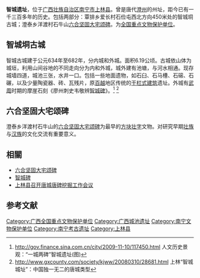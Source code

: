 {{文物保护单位
| 级别 = 全国
| 名称 = 智城遗址
| 编号 = 6-173
| 分类 = 古遗址
| 时代 = [[唐朝|唐朝]]
| 所在 = [[广西壮族自治区|广西壮族自治区]][[上林县|上林县]]
| 登录 = 2006年
| Cat = 广西全国重点文物保护单位
}}

'''智城遗址'''，位于[[广西壮族自治区|广西壮族自治区]][[南宁市|南宁市]][[上林县|上林县]]。曾是唐代[[澄州_(唐朝)|澄州]]的州址，距今已有一千三百多年的历史。包括两部分：覃排乡爱长村石俭屯西北方向450米处的智城垌古城；澄泰乡洋渡村石牛山[[六合坚固大宅颂碑|六合坚固大宅颂碑]]。为[[全国重点文物保护单位|全国重点文物保护单位]]。

==智城垌古城==

智城古城建于公元634年至682年，分内城和外城。面积6.19公顷。古城依山体为城垣，利用山间谷地的不同走向分为内和外城，城外建有池塘，与河水相通。现存城墙四道，城池三张，水井一口。包括一些地面遗物，如石臼、石马槽、石磙、石碾，以及少量陶瓷器、砖、瓦残片，原[[百越|百越]]地区传统的[[干栏式建筑|干栏式建筑]]遗址。外城有[[武周|武周]]时期的摩崖石刻《廖州刺史韦敬辨[[智城碑|智城碑]]》。<ref> http://gov.finance.sina.com.cn/city/2009-11-10/117450.html 人文历史景观：“一城两碑”智城遗址(图)</ref> <ref>http://www.gxcounty.com/society/kjww/20080310/28681.html {{Wayback|url=http://www.gxcounty.com/society/kjww/20080310/28681.html |date=20160304120406 }} 上林“智城城址”：中国独一无二的唐城类型</ref>

==六合坚固大宅颂碑==

澄泰乡洋渡村石牛山的[[六合坚固大宅颂碑|六合坚固大宅颂碑]]为最早的[[方块壮字|方块壮字]]文物。对研究早期[[壮族|壮族]]与[[汉族|汉族]]的文化交流有重要意义。

==相關==
*[[六合坚固大宅颂碑|六合坚固大宅颂碑]]
*[[智城碑|智城碑]]
*[http://www.nanning.gov.cn/n725531/n737671/n768601/1010434.html 上林县召开唐城唐碑挖掘工作会议]

==参考文献==
{{Reflist|2}}

{{广西壮族自治区全国重点文物保护单位}}
{{DEFAULTSORT:Z}}
[[Category:广西全国重点文物保护单位|Category:广西全国重点文物保护单位]]
[[Category:广西城池遗址|Category:广西城池遗址]]
[[Category:南宁文物保护单位|Category:南宁文物保护单位]]
[[Category:南宁考古遗址|Category:南宁考古遗址]]
[[Category:上林县|Category:上林县]]